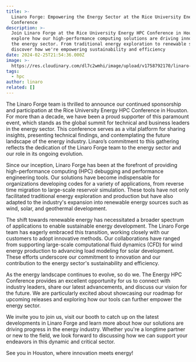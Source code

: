 ```yaml
---
title: >-
  Linaro Forge: Empowering the Energy Sector at the Rice University Energy HPC
  Conference
description: >-
  Join Linaro Forge at the Rice University Energy HPC Conference in Houston to
  explore how our high-performance computing solutions are driving innovation in
  the energy sector. From traditional energy exploration to renewable sources,
  discover how we're empowering sustainability and efficiency
date: 2024-02-25T21:54:36.000Z
image: >-
  https://res.cloudinary.com/dl7c2wmhi/image/upload/v1758792170/linaro-website/images/blog/Code_Upstream_72
tags:
  - hpc
author: linaro
related: []
---
```


The Linaro Forge team is thrilled to announce our continued sponsorship and participation at the Rice University Energy HPC Conference in Houston. For more than a decade, we have been a proud supporter of this paramount event, which stands as the global summit for technical and business leaders in the energy sector. This conference serves as a vital platform for sharing insights, presenting technical findings, and contemplating the future landscape of the energy industry. Linaro’s commitment to this gathering reflects the dedication of the Linaro Forge team to the energy sector and our role in its ongoing evolution.

Since our inception, Linaro Forge has been at the forefront of providing high-performance computing (HPC) debugging and performance engineering tools. Our solutions have become indispensable for organizations developing codes for a variety of applications, from reverse time migration to large-scale reservoir simulation. These tools have not only facilitated traditional energy exploration and production but have also adapted to the industry's expansion into renewable energy sources such as wind, solar, and geothermal development.

The shift towards renewable energy has necessitated a broader spectrum of applications to enable sustainable energy development. The Linaro Forge team has eagerly embraced this transition, working closely with our customers to adopt innovative methods. Our collaborations have ranged from supporting large-scale computational fluid dynamics (CFD) for wind energy production to advancing load modeling for solar development. These efforts underscore our commitment to innovation and our contribution to the energy sector's sustainability and efficiency.

As the energy landscape continues to evolve, so do we. The Energy HPC Conference provides an excellent opportunity for us to connect with industry leaders, share our latest advancements, and discuss our vision for the future. We are particularly excited about showcasing our roadmap for upcoming releases and exploring how our tools can further empower the energy sector.

We invite you to join us, visit our booth to catch up on the latest developments in Linaro Forge and learn more about how our solutions are driving progress in the energy industry. Whether you're a longtime partner or new to the field, we look forward to discussing how we can support your endeavors in this dynamic and critical sector.

See you in Houston, where innovation meets energy!
